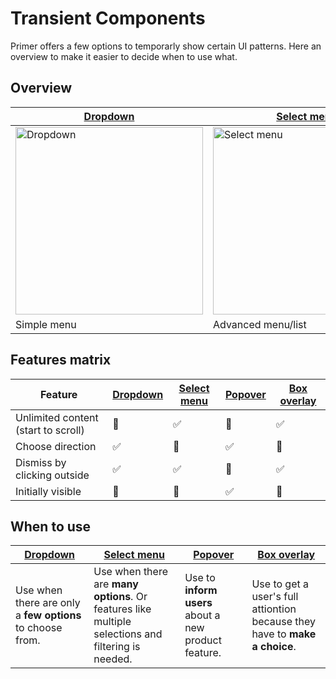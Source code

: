 
# Transient Components

Primer offers a few options to temporarly show certain UI patterns. Here an overview to make it easier to decide when to use what.

## Overview

[Dropdown](https://primer.style/css/components/dropdown) | [Select menu](https://primer.style/css/components/select-menu) | [Popover](https://primer.style/css/components/popover) | [Box overlay](https://primer.style/css/components/box-overlay)
--- | --- | --- | ---
<img width="300px" src="https://user-images.githubusercontent.com/378023/57117092-92faad00-6d94-11e9-850c-51b3402771fc.png" alt="Dropdown"> | <img width="300px" src="https://user-images.githubusercontent.com/378023/57117261-b4a86400-6d95-11e9-8f7d-02cd4a891dd9.png" alt="Select menu"> | <img width="300px" src="https://user-images.githubusercontent.com/378023/57117420-e3730a00-6d96-11e9-846f-1b0d3d3fb9cc.png" alt="Popover"> | <img width="300px" src="https://user-images.githubusercontent.com/378023/57117491-52e8f980-6d97-11e9-9065-e1a9b27a14d7.png" alt="Box overlay">
Simple menu | Advanced menu/list | FYI | Call to action

## Features matrix

Feature | [Dropdown](https://primer.style/css/components/dropdown) | [Select menu](https://primer.style/css/components/select-menu) | [Popover](https://primer.style/css/components/popover) | [Box overlay](https://primer.style/css/components/box-overlay)
--- | --- | --- | --- | ---
Unlimited content (start to scroll) | 🚫 | ✅  | 🚫 | ✅
Choose direction | ✅ | 🚫 | ✅  | 🚫
Dismiss by clicking outside | ✅  | ✅ | 🚫 | ✅
Initially visible | 🚫  | 🚫 | ✅ | 🚫

## When to use

[Dropdown](https://primer.style/css/components/dropdown) | [Select menu](https://primer.style/css/components/select-menu) | [Popover](https://primer.style/css/components/popover) | [Box overlay](https://primer.style/css/components/box-overlay)
--- | --- | --- | ---
Use when there are only a **few options** to choose from. | Use when there are **many options**. Or features like multiple selections and filtering is needed. | Use to **inform users** about a new product feature. | Use to get a user's full attiontion because they have to **make a choice**.
